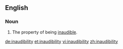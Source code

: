 ==English==

===Noun===
{{en-noun|-}}

# The property of being [[inaudible]].

[[de:inaudibility]]
[[et:inaudibility]]
[[vi:inaudibility]]
[[zh:inaudibility]]